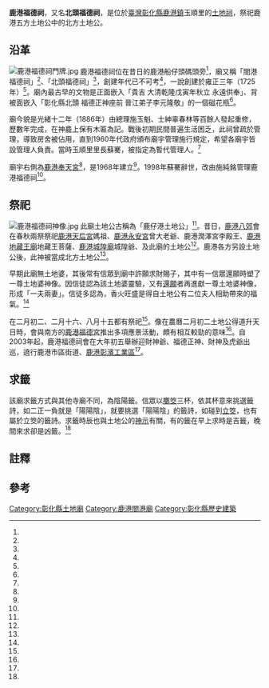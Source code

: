 {{coord|24.060137|120.430088|display=title}}
{{東亞廟宇
| name =鹿港福德祠
| img =file:鹿港福德祠門殿.jpg
| img_capt = 
| image_width = 250px
| location = {{TWN}}[[彰化縣|彰化縣]][[鹿港鎮|鹿港鎮]]玉順里三條巷1號
| god =土地公
| type = 
| struct = 
| open_year =
| cere_date =農曆正月初五、二月初二、二月十六、八月十五
| cultural_collection= 
|}}
'''鹿港福德祠'''，又名'''北頭福德祠'''，是位於[[臺灣|臺灣]][[彰化縣|彰化縣]][[鹿港鎮|鹿港鎮]]玉順里的[[土地祠|土地祠]]，祭祀鹿港五方土地公中的北方土地公。
==沿革==
[[File:鹿港福德祠門牌.jpg|thumb]]
鹿港福德祠位在昔日的鹿港船仔頭碼頭旁<ref name="李福生"/>，廟又稱「閤港{{NoteTag|「閤港」是指全鹿港人所共同祭祀的廟<ref name="簡慧珍"/>。}}福德祠」<ref name="吳敏菁2"/>、「北頭福德祠」<ref name="李福生"/>，創建年代已不可考<ref name="謝春玲"/>，一說創建於雍正三年（1725年）<ref name="李福生"/>。廟內最古早的文物是正面嵌入「貴吉 大清乾隆戊寅年秋立 永遠供奉」、背被面嵌入「彰化縣北頭 福德正神座前 晉江弟子李元隆敬」的一個磁花瓶<ref name="謝春玲"/>。

廟今貌是光緒十二年（1886年）由總理施玉魁、士紳辜春林等百餘人發起重修，歷數年完成，在神龕上保有木匾為記。戰後初期民間普遍生活困乏，此祠曾疏於管理，導致房舍被佔用，直到1960年代政府頒布廟宇管理施行規定，希望各廟宇皆設管理人負責。當時玉順里里長蘇騫，被指定為暫代管理人。<ref name="謝春玲"/>

廟宇右側為[[鹿港奉天宮|鹿港奉天宮]]<ref name="莊研育"/>，是1968年建立<ref name="張澄輝"/>。1998年蘇騫辭世，改由施純銘管理鹿港福德祠<ref name="張澄輝"/>。

==祭祀==
[[File:鹿港福德祠神像.jpg|thumb]]
此廟土地公古稱為「鹿仔港土地公」<ref name="李福生"/>。昔日，[[鹿港八郊|鹿港八郊]]會在春秋兩祭祭祀[[鹿港天后宮|鹿港天后宮]]媽祖、[[鹿港永安宮|鹿港永安宮]]曾大老爺、鹿港潤澤宮李殿王、[[鹿港地藏王廟|鹿港地藏王廟]]地藏王菩薩、[[鹿港城隍廟|鹿港城隍廟]]城隍爺、及此廟的土地公<ref name="謝春玲"/>。鹿港各方另設土地公{{NoteTag|鹿港民俗文物館文物組長莊研育表示，東土地公廟是鹿港景福宮（今[[鹿港景靈宮|鹿港景靈宮]]），西土地公廟則在1934年[[市區改正|市區改正]]時拆除而祭祀在[[鹿港威靈廟|鹿港威靈廟]]內，南土地公廟為[[鹿港福德宮|鹿港福德宮]]、中土地公奉祀於鹿港潤澤宮內<ref name="莊研育"/>。}}後，此神被當成北方土地公<ref name="李福生"/>。

早期此廟無土地婆，其後常有信眾到廟中許願求財賜子，其中有一信眾還願時塑了一尊土地婆神像。因信徒認為該土地婆靈驗，又有[[還願|還願]]者再進獻一尊土地婆神像，形成「一夫兩妻{{NoteTag|信徒有意湊成「一夫兩妻」則還有[[四結福德廟|四結福德廟]]<ref name="羅建旺"/>。}}」。信徒多認為，香火旺盛是得自土地公有二位夫人相助帶來的福氣。<ref name="謝春玲"/>

在二月初二、二月十六、八月十五都有祭祀<ref name="謝春玲"/>。像在農曆二月初二土地公得道升天日時，會與南方的[[鹿港福德宮|鹿港福德宮]]推出多項應景活動，頗有相互較勁的意味<ref name="吳昆宗"/>。自2003年起，鹿港福德祠會在大年初五舉辦迎財神爺、福德正神、財神及虎爺出巡，遶行鹿港市區街道、[[鹿港彰濱工業區|鹿港彰濱工業區]]<ref name="吳敏菁"/>。

==求籤==
該廟求籤方式與其他寺廟不同，為陰陽籤。信眾以[[擲筊|擲筊]]三杯，依其杯意來挑選籤詩，如二正一負就是「陽陽陰」，就要挑選「陽陽陰」的籤詩，如碰到[[立筊|立筊]]，也有屬於立筊的籤詩。求籤時辰也與土地公的[[神示|神示]]有關，有的籤在早上求時是吉籤，晚間來求卻是凶籤。<ref name="謝春玲"/>

== 註釋 ==
{{NoteFoot}}

==參考==
{{Reflist|35em|refs =
<ref name="羅建旺">{{Cite news |url =|title =土地公包二奶 新婚妻大陸妹 ‘神’奇五結鄉福德廟兩尊土地公實施一夫二妻 三神行 ‘大某’主內恰如其分 ‘細姨’年輕有丰采|author=羅建旺|language=zh-tw |publisher=《聯合晚報》|date=2001-02-24|accessdate=}}</ref>

<ref name="簡慧珍">{{Cite news|url=|title=在鹿港潤澤宮作客七天 打道回府 船頭媽 陣頭伴駕回宮|author=簡慧珍|language=zh-tw|publisher=《聯合報》|date=2000-04-03|accessdate=}}</ref>

<ref name="張澄輝">{{Cite news|url=|title=奉天宮蘇府王爺神蹟赫分靈廟宇遍全台|author=張澄輝|language=zh-tw|publisher=《中國時報》|date=1996-01-25|accessdate=}}</ref>

<ref name="吳敏菁2">{{Cite news|url=|title=鹿港小鎮 陣頭迎新飄古風|author=吳敏菁|language=zh-tw|publisher=《中國時報》|date=2015-02-10|accessdate=}}</ref>

<ref name="吳敏菁">{{Cite news|url=http://www.chinatimes.com/newspapers/20171125000441-260107|title=鹿港福德祠 大元寶擲筊年年轟動|author=吳敏菁|language=zh-tw|publisher=《中國時報》|date=2017-11-25|accessdate=2018-09-18|archive-url=https://web.archive.org/web/20171130085358/http://www.chinatimes.com/newspapers/20171125000441-260107|archive-date=2017-11-30|dead-url=no}}</ref>

<ref name="謝春玲">{{Cite news|url=http://www.tomio.idv.tw/lknews/main/lknews4/lk2t25.htm|title=鹿港福德祠歷史悠久 熱心公益發揚土地公仁德精神|author=謝春玲|language=zh-tw|publisher=《鹿港時報》|date=2001-02-23|accessdate=2018-09-18|archive-url=https://web.archive.org/web/20170808200141/http://www.tomio.idv.tw/lknews/main/lknews4/lk2t25.htm|archive-date=2017-08-08|dead-url=no}}</ref>

<ref name="莊研育">{{Cite news|url=http://enews.tacocity.com.tw/index.php3?action=history&url=/lknews/20010305012136.html|title=田頭田尾土地公 福德正神是台灣民間最普遍的信仰|author=莊研育|language=zh-tw|publisher=《鹿港時報》|date=2001-03-03|accessdate=2018-09-18}}</ref>

<ref name="李福生">{{Cite news|url=http://twlugang.com/archives/3633|title=鹿港福德祠新春納綵迎財神|author=李福生|language=zh-tw|publisher=《鹿港時報》|date=2018-02-09|accessdate=2018-09-19}}</ref>

<ref name="吳昆宗">{{Cite news|url=|title=頭牙鹿港南北福德宮較勁 北邊請吃平安圓 南方請喝金桔茶 活動強強滾|author=吳昆宗|language=zh-tw|publisher=《中國時報》|date=2001-02-23|accessdate=}}</ref>

}}
{{portal bar|臺灣|道教|border=no}}

{{commonscat|Lukang Fude Shrine}}
[[Category:彰化縣土地廟|Category:彰化縣土地廟]]
[[Category:鹿港閤港廟|Category:鹿港閤港廟]]
[[Category:彰化縣歷史建築|Category:彰化縣歷史建築]]